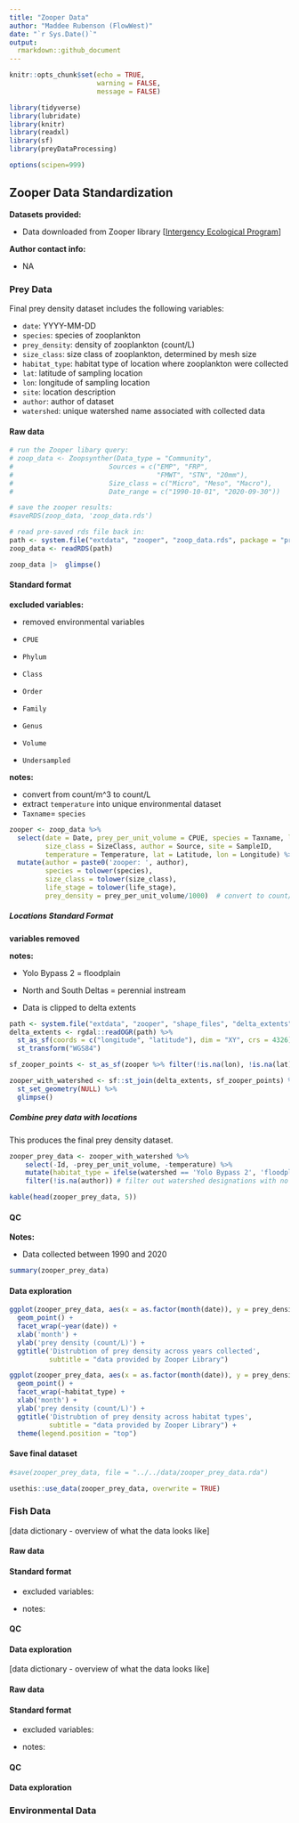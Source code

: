 ```yaml
---
title: "Zooper Data"
author: "Maddee Rubenson (FlowWest)"
date: "`r Sys.Date()`"
output:
  rmarkdown::github_document
---
```


```r
knitr::opts_chunk$set(echo = TRUE,
                      warning = FALSE, 
                      message = FALSE)

library(tidyverse)
library(lubridate)
library(knitr)
library(readxl)
library(sf)
library(preyDataProcessing)

options(scipen=999)
```

## Zooper Data Standardization

**Datasets provided:**

-   Data downloaded from Zooper library [[Intergency Ecological Program](https://github.com/InteragencyEcologicalProgram/zooper)]

**Author contact info:**

-   NA

### Prey Data

Final prey density dataset includes the following variables:

-   `date`: YYYY-MM-DD
-   `species`: species of zooplankton
-   `prey_density`: density of zooplankton (count/L)
-   `size_class`: size class of zooplankton, determined by mesh size
-   `habitat_type`: habitat type of location where zooplankton were collected
-   `lat`: latitude of sampling location
-   `lon`: longitude of sampling location
-   `site`: location description
-   `author`: author of dataset
-   `watershed`: unique watershed name associated with collected data

#### Raw data

```r

# run the Zooper libary query: 
# zoop_data <- Zoopsynther(Data_type = "Community", 
#                        Sources = c("EMP", "FRP", 
#                                    "FMWT", "STN", "20mm"), 
#                        Size_class = c("Micro", "Meso", "Macro"), 
#                        Date_range = c("1990-10-01", "2020-09-30"))

# save the zooper results: 
#saveRDS(zoop_data, 'zoop_data.rds')

# read pre-saved rds file back in:
path <- system.file("extdata", "zooper", "zoop_data.rds", package = "preyDataProcessing")
zoop_data <- readRDS(path) 

zoop_data |>  glimpse()

```

#### Standard format

**excluded variables:**

-   removed environmental variables

-   `CPUE`

-   `Phylum`

-   `Class`

-   `Order`

-   `Family`

-   `Genus`

-   `Volume`

-   `Undersampled`

**notes:**

-   convert from count/m\^3 to count/L
-   extract `temperature` into unique environmental dataset
-   `Taxname`= `species`

```r
zooper <- zoop_data %>%
  select(date = Date, prey_per_unit_volume = CPUE, species = Taxname, life_stage = Lifestage,
         size_class = SizeClass, author = Source, site = SampleID, 
         temperature = Temperature, lat = Latitude, lon = Longitude) %>% 
  mutate(author = paste0('zooper: ', author), 
         species = tolower(species), 
         size_class = tolower(size_class), 
         life_stage = tolower(life_stage), 
         prey_density = prey_per_unit_volume/1000)  # convert to count/L from count/m^3
```

##### Locations Standard Format

**variables removed**

**notes:**

-   Yolo Bypass 2 = floodplain

-   North and South Deltas = perennial instream

-   Data is clipped to delta extents

```r
path <- system.file("extdata", "zooper", "shape_files", "delta_extents", "HabitatExtentsForCorreigh.shp", package = "preyDataProcessing")
delta_extents <- rgdal::readOGR(path) %>%
  st_as_sf(coords = c("longitude", "latitude"), dim = "XY", crs = 4326) %>%
  st_transform("WGS84")

sf_zooper_points <- st_as_sf(zooper %>% filter(!is.na(lon), !is.na(lat)), coords = c('lon', 'lat'), crs = 4326, remove = FALSE)

zooper_with_watershed <- sf::st_join(delta_extents, sf_zooper_points) %>%
  st_set_geometry(NULL) %>%
  glimpse()


```

##### Combine prey data with locations

This produces the final prey density dataset.

```r

zooper_prey_data <- zooper_with_watershed %>%
    select(-Id, -prey_per_unit_volume, -temperature) %>%
    mutate(habitat_type = ifelse(watershed == 'Yolo Bypass 2', 'floodplain', 'perennial instream')) %>%
    filter(!is.na(author)) # filter out watershed designations with no intersection

kable(head(zooper_prey_data, 5))

```

#### QC

**Notes:**

-   Data collected between 1990 and 2020

```r
summary(zooper_prey_data)
```

#### Data exploration

```r
ggplot(zooper_prey_data, aes(x = as.factor(month(date)), y = prey_density)) + 
  geom_point() + 
  facet_wrap(~year(date)) + 
  xlab('month') +
  ylab('prey density (count/L)') + 
  ggtitle('Distrubtion of prey density across years collected', 
          subtitle = "data provided by Zooper Library") 

ggplot(zooper_prey_data, aes(x = as.factor(month(date)), y = prey_density)) +
  geom_point() +
  facet_wrap(~habitat_type) +
  xlab('month') +
  ylab('prey density (count/L)') +
  ggtitle('Distrubtion of prey density across habitat types',
          subtitle = "data provided by Zooper Library") +
  theme(legend.position = "top")

```

#### Save final dataset

```r

#save(zooper_prey_data, file = "../../data/zooper_prey_data.rda")

usethis::use_data(zooper_prey_data, overwrite = TRUE)

```

### Fish Data

[data dictionary - overview of what the data looks like]

#### Raw data

#### Standard format

-   excluded variables:

-   notes:

#### QC

#### Data exploration

[data dictionary - overview of what the data looks like]

#### Raw data

#### Standard format

-   excluded variables:

-   notes:

#### QC

#### Data exploration

### Environmental Data
